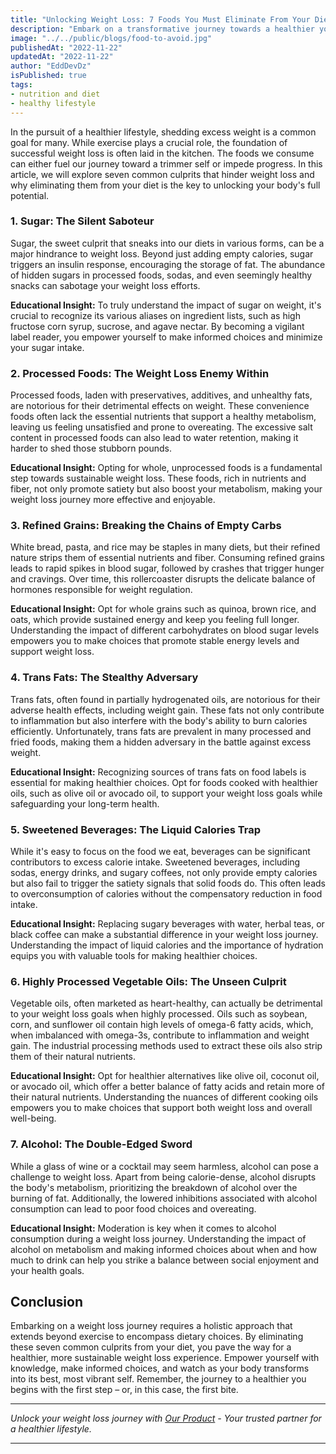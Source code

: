 ```yaml
---
title: "Unlocking Weight Loss: 7 Foods You Must Eliminate From Your Diet Today"
description: "Embark on a transformative journey towards a healthier you with our insightful guide - 'Unlocking Weight Loss: 7 Foods You Must Eliminate From Your Diet Today.' Delve into the world of nutrition education, as we dissect common dietary culprits hindering your weight loss goals."
image: "../../public/blogs/food-to-avoid.jpg"
publishedAt: "2022-11-22"
updatedAt: "2022-11-22"
author: "EddDevDz"
isPublished: true
tags:
- nutrition and diet
- healthy lifestyle
---
```





In the pursuit of a healthier lifestyle, shedding excess weight is a common goal for many. While exercise plays a crucial role, the foundation of successful weight loss is often laid in the kitchen. The foods we consume can either fuel our journey toward a trimmer self or impede progress. In this article, we will explore seven common culprits that hinder weight loss and why eliminating them from your diet is the key to unlocking your body's full potential.

### 1. Sugar: The Silent Saboteur

Sugar, the sweet culprit that sneaks into our diets in various forms, can be a major hindrance to weight loss. Beyond just adding empty calories, sugar triggers an insulin response, encouraging the storage of fat. The abundance of hidden sugars in processed foods, sodas, and even seemingly healthy snacks can sabotage your weight loss efforts.

**Educational Insight:** To truly understand the impact of sugar on weight, it's crucial to recognize its various aliases on ingredient lists, such as high fructose corn syrup, sucrose, and agave nectar. By becoming a vigilant label reader, you empower yourself to make informed choices and minimize your sugar intake.

### 2. Processed Foods: The Weight Loss Enemy Within

Processed foods, laden with preservatives, additives, and unhealthy fats, are notorious for their detrimental effects on weight. These convenience foods often lack the essential nutrients that support a healthy metabolism, leaving us feeling unsatisfied and prone to overeating. The excessive salt content in processed foods can also lead to water retention, making it harder to shed those stubborn pounds.

**Educational Insight:** Opting for whole, unprocessed foods is a fundamental step towards sustainable weight loss. These foods, rich in nutrients and fiber, not only promote satiety but also boost your metabolism, making your weight loss journey more effective and enjoyable.

### 3. Refined Grains: Breaking the Chains of Empty Carbs

White bread, pasta, and rice may be staples in many diets, but their refined nature strips them of essential nutrients and fiber. Consuming refined grains leads to rapid spikes in blood sugar, followed by crashes that trigger hunger and cravings. Over time, this rollercoaster disrupts the delicate balance of hormones responsible for weight regulation.

**Educational Insight:** Opt for whole grains such as quinoa, brown rice, and oats, which provide sustained energy and keep you feeling full longer. Understanding the impact of different carbohydrates on blood sugar levels empowers you to make choices that promote stable energy levels and support weight loss.

### 4. Trans Fats: The Stealthy Adversary

Trans fats, often found in partially hydrogenated oils, are notorious for their adverse health effects, including weight gain. These fats not only contribute to inflammation but also interfere with the body's ability to burn calories efficiently. Unfortunately, trans fats are prevalent in many processed and fried foods, making them a hidden adversary in the battle against excess weight.

**Educational Insight:** Recognizing sources of trans fats on food labels is essential for making healthier choices. Opt for foods cooked with healthier oils, such as olive oil or avocado oil, to support your weight loss goals while safeguarding your long-term health.

### 5. Sweetened Beverages: The Liquid Calories Trap

While it's easy to focus on the food we eat, beverages can be significant contributors to excess calorie intake. Sweetened beverages, including sodas, energy drinks, and sugary coffees, not only provide empty calories but also fail to trigger the satiety signals that solid foods do. This often leads to overconsumption of calories without the compensatory reduction in food intake.

**Educational Insight:** Replacing sugary beverages with water, herbal teas, or black coffee can make a substantial difference in your weight loss journey. Understanding the impact of liquid calories and the importance of hydration equips you with valuable tools for making healthier choices.

### 6. Highly Processed Vegetable Oils: The Unseen Culprit

Vegetable oils, often marketed as heart-healthy, can actually be detrimental to your weight loss goals when highly processed. Oils such as soybean, corn, and sunflower oil contain high levels of omega-6 fatty acids, which, when imbalanced with omega-3s, contribute to inflammation and weight gain. The industrial processing methods used to extract these oils also strip them of their natural nutrients.

**Educational Insight:** Opt for healthier alternatives like olive oil, coconut oil, or avocado oil, which offer a better balance of fatty acids and retain more of their natural nutrients. Understanding the nuances of different cooking oils empowers you to make choices that support both weight loss and overall well-being.

### 7. Alcohol: The Double-Edged Sword

While a glass of wine or a cocktail may seem harmless, alcohol can pose a challenge to weight loss. Apart from being calorie-dense, alcohol disrupts the body's metabolism, prioritizing the breakdown of alcohol over the burning of fat. Additionally, the lowered inhibitions associated with alcohol consumption can lead to poor food choices and overeating.

**Educational Insight:** Moderation is key when it comes to alcohol consumption during a weight loss journey. Understanding the impact of alcohol on metabolism and making informed choices about when and how much to drink can help you strike a balance between social enjoyment and your health goals.

## Conclusion

Embarking on a weight loss journey requires a holistic approach that extends beyond exercise to encompass dietary choices. By eliminating these seven common culprits from your diet, you pave the way for a healthier, more sustainable weight loss experience. Empower yourself with knowledge, make informed choices, and watch as your body transforms into its best, most vibrant self. Remember, the journey to a healthier you begins with the first step – or, in this case, the first bite.

---

*Unlock your weight loss journey with [Our Product](https://jvz4.com/c/3029667/293811) - Your trusted partner for a healthier lifestyle.*

---
